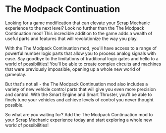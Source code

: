 # The Modpack Continuation

Looking for a game modification that can elevate your Scrap Mechanic experience to the next level? Look no further than the The Modpack Continuation mod! This incredible addition to the game adds a wealth of useful parts and features that will revolutionize the way you play.

With the The Modpack Continuation mod, you'll have access to a range of powerful number logic parts that allow you to process analog signals with ease. Say goodbye to the limitations of traditional logic gates and hello to a world of possibilities! You'll be able to create complex circuits and machines that were previously impossible, opening up a whole new world of gameplay.

But that's not all - the The Modpack Continuation mod also includes a variety of new vehicle control parts that will give you even more precision and control. With the Smart Engine and Smart Thruster, you'll be able to finely tune your vehicles and achieve levels of control you never thought possible.

So what are you waiting for? Add the The Modpack Continuation mod to your Scrap Mechanic experience today and start exploring a whole new world of possibilities!
